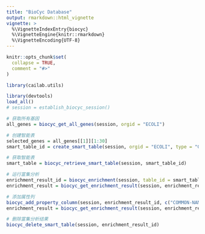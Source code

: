 ```yaml
---
title: "BioCyc Database"
output: rmarkdown::html_vignette
vignette: >
  %\VignetteIndexEntry{biocyc}
  %\VignetteEngine{knitr::rmarkdown}
  %\VignetteEncoding{UTF-8}
---
```


```r
knitr::opts_chunk$set(
  collapse = TRUE,
  comment = "#>"
)
```

```r
library(cailab.utils)
```

```r
library(devtools)
load_all()
# session = establish_biocyc_session()

# 获取所有基因
all_genes = biocyc_get_all_genes(session, orgid = "ECOLI")

# 创建智能表
selected_genes = all_genes[[1]][1:30]
smart_table_id = create_smart_table(session, orgid = "ECOLI", type = "Genes", values = selected_genes)

# 获取智能表
smart_table = biocyc_retrieve_smart_table(session, smart_table_id)

# 运行富集分析
enrichment_result_id = biocyc_enrichment(session, table_id = smart_table_id, method = "GET")
enrichment_result = biocyc_get_enrichment_result(session, enrichment_result_id)

# 添加属性列
biocyc_add_property_column(session, enrichment_result_id, c("COMMON-NAME", "REACTION-LIST"), index = 0)
enrichment_result = biocyc_get_enrichment_result(session, enrichment_result_id)

# 删除富集分析结果
biocyc_delete_smart_table(session, enrichment_result_id)
```
